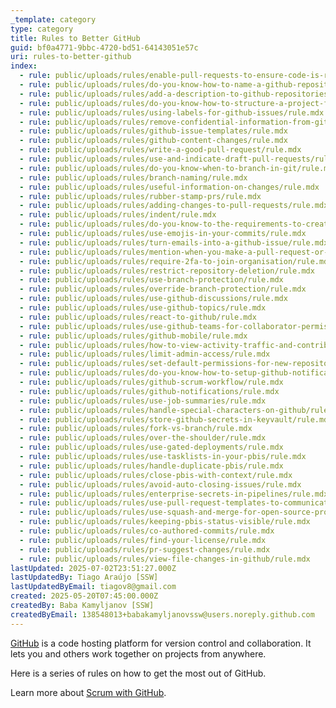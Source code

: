 ```yaml
---
_template: category
type: category
title: Rules to Better GitHub
guid: bf0a4771-9bbc-4720-bd51-64143051e57c
uri: rules-to-better-github
index:
  - rule: public/uploads/rules/enable-pull-requests-to-ensure-code-is-reviewed/rule.mdx
  - rule: public/uploads/rules/do-you-know-how-to-name-a-github-repository/rule.mdx
  - rule: public/uploads/rules/add-a-description-to-github-repositories/rule.mdx
  - rule: public/uploads/rules/do-you-know-how-to-structure-a-project-for-github/rule.mdx
  - rule: public/uploads/rules/using-labels-for-github-issues/rule.mdx
  - rule: public/uploads/rules/remove-confidential-information-from-github/rule.mdx
  - rule: public/uploads/rules/github-issue-templates/rule.mdx
  - rule: public/uploads/rules/github-content-changes/rule.mdx
  - rule: public/uploads/rules/write-a-good-pull-request/rule.mdx
  - rule: public/uploads/rules/use-and-indicate-draft-pull-requests/rule.mdx
  - rule: public/uploads/rules/do-you-know-when-to-branch-in-git/rule.mdx
  - rule: public/uploads/rules/branch-naming/rule.mdx
  - rule: public/uploads/rules/useful-information-on-changes/rule.mdx
  - rule: public/uploads/rules/rubber-stamp-prs/rule.mdx
  - rule: public/uploads/rules/adding-changes-to-pull-requests/rule.mdx
  - rule: public/uploads/rules/indent/rule.mdx
  - rule: public/uploads/rules/do-you-know-to-the-requirements-to-create-a-new-repository/rule.mdx
  - rule: public/uploads/rules/use-emojis-in-your-commits/rule.mdx
  - rule: public/uploads/rules/turn-emails-into-a-github-issue/rule.mdx
  - rule: public/uploads/rules/mention-when-you-make-a-pull-request-or-comment-on-github/rule.mdx
  - rule: public/uploads/rules/require-2fa-to-join-organisation/rule.mdx
  - rule: public/uploads/rules/restrict-repository-deletion/rule.mdx
  - rule: public/uploads/rules/use-branch-protection/rule.mdx
  - rule: public/uploads/rules/override-branch-protection/rule.mdx
  - rule: public/uploads/rules/use-github-discussions/rule.mdx
  - rule: public/uploads/rules/use-github-topics/rule.mdx
  - rule: public/uploads/rules/react-to-github/rule.mdx
  - rule: public/uploads/rules/use-github-teams-for-collaborator-permissions/rule.mdx
  - rule: public/uploads/rules/github-mobile/rule.mdx
  - rule: public/uploads/rules/how-to-view-activity-traffic-and-contributions-of-a-project/rule.mdx
  - rule: public/uploads/rules/limit-admin-access/rule.mdx
  - rule: public/uploads/rules/set-default-permissions-for-new-repositories/rule.mdx
  - rule: public/uploads/rules/do-you-know-how-to-setup-github-notifications/rule.mdx
  - rule: public/uploads/rules/github-scrum-workflow/rule.mdx
  - rule: public/uploads/rules/github-notifications/rule.mdx
  - rule: public/uploads/rules/use-job-summaries/rule.mdx
  - rule: public/uploads/rules/handle-special-characters-on-github/rule.mdx
  - rule: public/uploads/rules/store-github-secrets-in-keyvault/rule.mdx
  - rule: public/uploads/rules/fork-vs-branch/rule.mdx
  - rule: public/uploads/rules/over-the-shoulder/rule.mdx
  - rule: public/uploads/rules/use-gated-deployments/rule.mdx
  - rule: public/uploads/rules/use-tasklists-in-your-pbis/rule.mdx
  - rule: public/uploads/rules/handle-duplicate-pbis/rule.mdx
  - rule: public/uploads/rules/close-pbis-with-context/rule.mdx
  - rule: public/uploads/rules/avoid-auto-closing-issues/rule.mdx
  - rule: public/uploads/rules/enterprise-secrets-in-pipelines/rule.mdx
  - rule: public/uploads/rules/use-pull-request-templates-to-communicate-expectations/rule.mdx
  - rule: public/uploads/rules/use-squash-and-merge-for-open-source-projects/rule.mdx
  - rule: public/uploads/rules/keeping-pbis-status-visible/rule.mdx
  - rule: public/uploads/rules/co-authored-commits/rule.mdx
  - rule: public/uploads/rules/find-your-license/rule.mdx
  - rule: public/uploads/rules/pr-suggest-changes/rule.mdx
  - rule: public/uploads/rules/view-file-changes-in-github/rule.mdx
lastUpdated: 2025-07-02T23:51:27.000Z
lastUpdatedBy: Tiago Araújo [SSW]
lastUpdatedByEmail: tiagov8@gmail.com
created: 2025-05-20T07:45:00.000Z
createdBy: Baba Kamyljanov [SSW]
createdByEmail: 138548013+babakamyljanovssw@users.noreply.github.com
---
```


[GitHub](https://github.com) is a code hosting platform for version control and collaboration. It lets you and others work together on projects from anywhere.

Here is a series of rules on how to get the most out of GitHub.

Learn more about [Scrum with GitHub](/rules-to-better-scrum-using-github).
